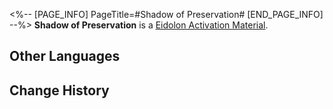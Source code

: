 <%-- [PAGE_INFO]
PageTitle=#Shadow of Preservation#
[END_PAGE_INFO] --%>
{{Item Infobox
|id          = 18004
|image       = Item Shadow of Preservation.png
|type        = Eidolon Activation Material
|invCategory = 
|rarity      = 5
|effect      = 
|description = Material for raising Trailblazer: Preservation's Eidolon Level.
}}
{{Description|Eidolon Projection generated when you tread on the Path of Preservation. One of the countless existing possibilities.}}
'''Shadow of Preservation''' is a [[Eidolon Activation Material]].

==Other Languages==
{{Other Languages
|en   = Shadow of Preservation
|zhs  = 「存护」之影
|zht  = 「存護」之影
|ja   = 「存護」の影
|ko   = 「보존」의 그림자
|es   = Sombra de la Conservación
|fr   = Ombre de la Préservation
|ru   = Тень Сохранения
|th   = Shadow of Preservation
|vi   = Hình Ảnh "Bảo Hộ"
|de   = Schatten der Bewahrung
|id   = Shadow of Preservation
|pt   = Sombra de Preservação
}}

==Change History==
{{Change History|1.0}}